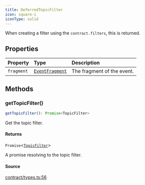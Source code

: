 ```yaml
---
title: DeferredTopicFilter
icon: square-i
iconType: solid
---
```


When creating a filter using the `contract.filters`, this is returned.

## Properties

| Property | Type | Description |
| :------ | :------ | :------ |
| `fragment` | [`EventFragment`](/sdk/content/classes/EventFragment) | The fragment of the event. |

## Methods

### getTopicFilter()

```ts
getTopicFilter(): Promise<TopicFilter>
```

Get the topic filter.

#### Returns

`Promise`\<[`TopicFilter`](/sdk/content/type-aliases/TopicFilter)\>

A promise resolving to the topic filter.

#### Source

[contract/types.ts:56](https://github.com/dominant-strategies/quais.js/blob/54df686e23587fb738cc640fec0b4d1a8021290f/src/contract/types.ts#L56)
